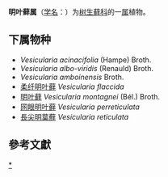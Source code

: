 {{Automatic taxobox
| taxon = Vesicularia
| authority = (Müll.Hal.) Müll.Hal.
}}
'''明叶藓属'''（[[学名|学名]]：{{lang|la|''Vesicularia''}}）为[[树生藓科|树生藓科]]的一[[属|属]]植物。

==下属物种==
* ''Vesicularia acinacifolia'' (Hampe) Broth.
* ''Vesicularia albo-viridis'' (Renauld) Broth.
* ''Vesicularia amboinensis'' Broth.
* [[柔纤明叶藓|柔纤明叶藓]] ''Vesicularia flaccida''
* [[明叶藓|明叶藓]] ''Vesicularia montagnei'' (Bél.) Broth.
* [[网眼明叶藓|网眼明叶藓]] ''Vesicularia perreticulata''
* [[長尖明葉蘚|長尖明葉蘚]] ''Vesicularia reticulata''

==參考文獻==
{{reflist}}

{{taxonbar}}

[[Category:_明叶藓属|*]]